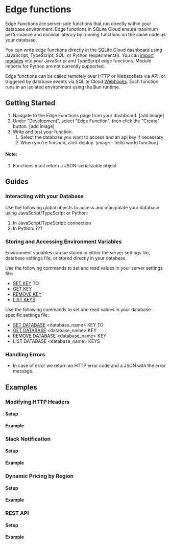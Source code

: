 # Edge functions
Edge Functions are server-side functions that run directly within your database environment. Edge functions in SQLite Cloud ensure maximum performance and minimal latency by running functions on the same node as your database.

You can write edge functions directly in the SQLite Cloud dashboard using JavaScript, TypeScript, SQL, or Python (experimental). You can [import modules](https://bun.sh/docs/runtime/autoimport) into your JavaScript and TypeScript edge functions. Module imports for Python are not currently supported.

Edge functions can be called remotely over HTTP or Websockets via API, or triggered by database events via SQLite Cloud [Webhooks](https://docs.sqlitecloud.io/docs/introduction/webhooks). Each function runs in an isolated environment using the Bun runtime. 

## Getting Started
1. Navigate to the Edge Functions page from your dashboard. [add image]
1. Under "Development", select "Edge Function", then click the "Create" button. [add image]
1. Write and test your function.
    1. Select the database you want to access and an api key if necessary
    2. When you're finished, click deploy. [image - hello world function]

#### Note:
1. Functions must return a JSON-serializable object

## Guides

### Interacting with your Database
Use the following global objects to access and manipulate your database using JavaScript/TypeScript or Python:
1. In JavaScript/TypeScript: connection
2. In Python: ???

### Storing and Accessing Environment Variables
Environment variables can be stored in either the server settings file, database settings file, or stored directly in your database. 

Use the following commands to set and read values in your server settings file:
* [SET KEY](https://docs.sqlitecloud.io/docs/commands/set-key) <keyname> TO <keyvalue>
* [GET KEY](https://docs.sqlitecloud.io/docs/commands/get-key) <keyname>
* [REMOVE KEY](https://docs.sqlitecloud.io/docs/commands/remove-key) <keyname>
* [LIST KEYS](https://docs.sqlitecloud.io/docs/commands/list-keys)

Use the following commands to set and read values in your database-specific settings file:
* [SET DATABASE](https://docs.sqlitecloud.io/docs/commands/set-database) <database_name> KEY <keyname> TO <keyvalue> 
* [GET DATABASE](https://docs.sqlitecloud.io/docs/commands/get-database-key) <database_name> KEY <keyname> 
* [REMOVE DATABASE](https://docs.sqlitecloud.io/docs/commands/remove-database-key) <database_name> KEY <keyname>
* LIST DATABASE <database_name> KEYS

### Handling Errors
* In case of error we return an HTTP error code and a JSON with the error message.

## Examples

### Modifying HTTP Headers
#### Setup
#### Example

### Slack Notification
#### Setup
#### Example

### Dynamic Pricing by Region
#### Setup
#### Example

###  REST API 
#### Setup
#### Example
